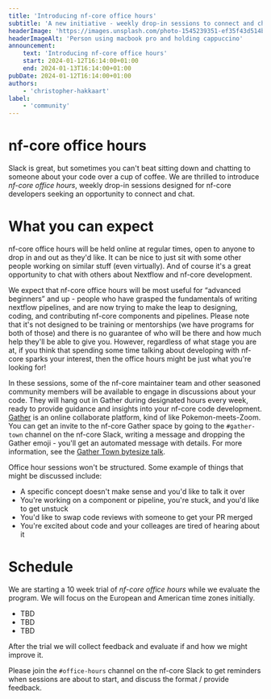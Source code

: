```yaml
---
title: 'Introducing nf-core office hours'
subtitle: 'A new initiative - weekly drop-in sessions to connect and chat.'
headerImage: 'https://images.unsplash.com/photo-1545239351-ef35f43d514b'
headerImageAlt: 'Person using macbook pro and holding cappuccino'
announcement:
    text: 'Introducing nf-core office hours'
    start: 2024-01-12T16:14:00+01:00
    end: 2024-01-13T16:14:00+01:00
pubDate: 2024-01-12T16:14:00+01:00
authors:
    - 'christopher-hakkaart'
label:
    - 'community'
---
```


# nf-core office hours

Slack is great, but sometimes you can't beat sitting down and chatting to someone about your code over a cup of coffee.
We are thrilled to introduce _nf-core office hours_, weekly drop-in sessions designed for nf-core developers seeking an opportunity to connect and chat.

# What you can expect

nf-core office hours will be held online at regular times, open to anyone to drop in and out as they'd like.
It can be nice to just sit with some other people working on similar stuff (even virtually).
And of course it's a great opportunity to chat with others about Nextflow and nf-core development.

We expect that nf-core office hours will be most useful for “advanced beginners” and up - people who have grasped the fundamentals of writing nextflow pipelines, and are now trying to make the leap to designing, coding, and contributing nf-core components and pipelines.
Please note that it's not designed to be training or mentorships (we have programs for both of those) and there is no guarantee of who will be there and how much help they'll be able to give you.
However, regardless of what stage you are at, if you think that spending some time talking about developing with nf-core sparks your interest, then the office hours might be just what you're looking for!

In these sessions, some of the nf-core maintainer team and other seasoned community members will be available to engage in discussions about your code.
They will hang out in Gather during designated hours every week, ready to provide guidance and insights into your nf-core code development.
[Gather](https://gather.town/) is an online collaborate platform, kind of like Pokemon-meets-Zoom.
You can get an invite to the nf-core Gather space by going to the `#gather-town` channel on the nf-core Slack, writing a message and dropping the Gather emoji - you'll get an automated message with details.
For more information, see the [Gather Town bytesize talk](/events/2022/bytesize-37-gathertown).

Office hour sessions won't be structured.
Some example of things that might be discussed include:

-   A specific concept doesn't make sense and you'd like to talk it over
-   You're working on a component or pipeline, you're stuck, and you'd like to get unstuck
-   You'd like to swap code reviews with someone to get your PR merged
-   You're excited about code and your colleages are tired of hearing about it

# Schedule

We are starting a 10 week trial of _nf-core office hours_ while we evaluate the program.
We will focus on the European and American time zones initially.

-   TBD
-   TBD
-   TBD

After the trial we will collect feedback and evaluate if and how we might improve it.

Please join the `#office-hours` channel on the nf-core Slack to get reminders when sessions are about to start,
and discuss the format / provide feedback.
